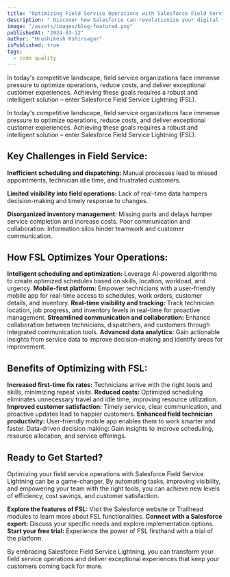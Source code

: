 ```yaml
---
title: "Optimizing Field Service Operations with Salesforce Field Service Lightning"
description: " Discover how Salesforce can revolutionize your digital transformation journey. Learn how to leverage its powerful features and tools to drive growth, enhance customer experiences, and stay ahead in the digital age."
image: "/assets/images/blog-featured.png"
publishedAt: "2024-03-12"
author: "Hrushikesh Kshirsagar"
isPublished: true
tags:
  - code quality
---
```


In today's competitive landscape, field service organizations face immense pressure to optimize operations, reduce costs, and deliver exceptional customer experiences. Achieving these goals requires a robust and intelligent solution – enter Salesforce Field Service Lightning (FSL).

In today's competitive landscape, field service organizations face immense pressure to optimize operations, reduce costs, and deliver exceptional customer experiences. Achieving these goals requires a robust and intelligent solution – enter Salesforce Field Service Lightning (FSL).

## Key Challenges in Field Service:

**Inefficient scheduling and dispatching:** Manual processes lead to missed appointments, technician idle time, and frustrated customers.

**Limited visibility into field operations:** Lack of real-time data hampers decision-making and timely response to changes.

**Disorganized inventory management:** Missing parts and delays hamper service completion and increase costs.
Poor communication and collaboration: Information silos hinder teamwork and customer communication.

## How FSL Optimizes Your Operations:

**Intelligent scheduling and optimization:** Leverage AI-powered algorithms to create optimized schedules based on skills, location, workload, and urgency.
**Mobile-first platform:** Empower technicians with a user-friendly mobile app for real-time access to schedules, work orders, customer details, and inventory.
**Real-time visibility and tracking:** Track technician location, job progress, and inventory levels in real-time for proactive management.
**Streamlined communication and collaboration:** Enhance collaboration between technicians, dispatchers, and customers through integrated communication tools.
**Advanced data analytics:** Gain actionable insights from service data to improve decision-making and identify areas for improvement.

## Benefits of Optimizing with FSL:

**Increased first-time fix rates:** Technicians arrive with the right tools and skills, minimizing repeat visits.
**Reduced costs:** Optimized scheduling eliminates unnecessary travel and idle time, improving resource utilization.
**Improved customer satisfaction:** Timely service, clear communication, and proactive updates lead to happier customers.
**Enhanced field technician productivity:** User-friendly mobile app enables them to work smarter and faster.
Data-driven decision making: Gain insights to improve scheduling, resource allocation, and service offerings.

## Ready to Get Started?

Optimizing your field service operations with Salesforce Field Service Lightning can be a game-changer. By automating tasks, improving visibility, and empowering your team with the right tools, you can achieve new levels of efficiency, cost savings, and customer satisfaction.

**Explore the features of FSL:** Visit the Salesforce website or Trailhead modules to learn more about FSL functionalities.
**Connect with a Salesforce expert:** Discuss your specific needs and explore implementation options.
**Start your free trial:** Experience the power of FSL firsthand with a trial of the platform.

By embracing Salesforce Field Service Lightning, you can transform your field service operations and deliver exceptional experiences that keep your customers coming back for more.
